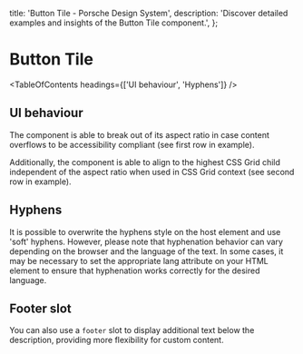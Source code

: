 
  title: 'Button Tile - Porsche Design System',
  description: 'Discover detailed examples and insights of the Button Tile component.',
};

# Button Tile <ComponentStatus tagName="p-button-tile"></ComponentStatus>

<TableOfContents headings={['UI behaviour', 'Hyphens']} />

## UI behaviour

The component is able to break out of its aspect ratio in case content overflows to be accessibility compliant (see
first row in example).

Additionally, the component is able to align to the highest CSS Grid child independent of the aspect ratio when used in
CSS Grid context (see second row in example).

<ComponentStory story={buttonTileStoryGrid} />

## Hyphens

It is possible to overwrite the hyphens style on the host element and use 'soft' hyphens. However, please note that
hyphenation behavior can vary depending on the browser and the language of the text. In some cases, it may be necessary
to set the appropriate lang attribute on your HTML element to ensure that hyphenation works correctly for the desired
language.

<ComponentExample codeSample={buttonTileExampleHyphens} />

## Footer slot

You can also use a `footer` slot to display additional text below the description, providing more flexibility for custom
content.

<ComponentStory story={buttonTileStoryFooterSlot} />
